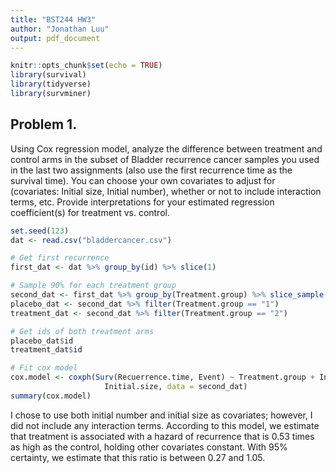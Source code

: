 ```yaml
---
title: "BST244 HW3"
author: "Jonathan Luu"
output: pdf_document
---
```


```r
knitr::opts_chunk$set(echo = TRUE)
library(survival)
library(tidyverse)
library(survminer)
```

## Problem 1. 

Using Cox regression model, analyze the difference between treatment and control arms in the subset of Bladder recurrence cancer samples you used in the last two assignments (also use the first recurrence time as the survival time). You can choose your own covariates to adjust for (covariates: Initial size, Initial number), whether or not to include interaction terms, etc. Provide interpretations for your estimated regression coefficient(s) for treatment vs. control.

```r
set.seed(123)
dat <- read.csv("bladdercancer.csv")

# Get first recurrence
first_dat <- dat %>% group_by(id) %>% slice(1)

# Sample 90% for each treatment group
second_dat <- first_dat %>% group_by(Treatment.group) %>% slice_sample(prop=0.9)
placebo_dat <- second_dat %>% filter(Treatment.group == "1")
treatment_dat <- second_dat %>% filter(Treatment.group == "2")

# Get ids of both treatment arms
placebo_dat$id
treatment_dat$id
```

\newpage
```r
# Fit cox model
cox.model <- coxph(Surv(Recuerrence.time, Event) ~ Treatment.group + Initial.number + 
                     Initial.size, data = second_dat)
summary(cox.model)
```

I chose to use both initial number and initial size as covariates; however, I did not include any interaction terms. According to this model, we estimate that treatment is associated with a hazard of recurrence that is 0.53 times as high as the control, holding other covariates constant. With 95% certainty, we estimate that this ratio is between 0.27 and 1.05.
